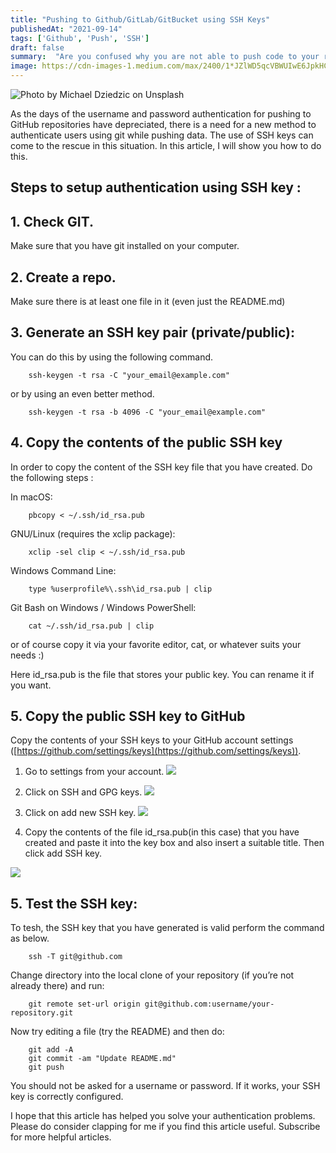 ```yaml
---
title: "Pushing to Github/GitLab/GitBucket using SSH Keys"
publishedAt: "2021-09-14"
tags: ['Github', 'Push', 'SSH']
draft: false
summary:  "Are you confused why you are not able to push code to your repo, here's your answer on how to push properly using SSH keys"
image: https://cdn-images-1.medium.com/max/2400/1*JZlWD5qcVBWUIwE6JpkHCA.jpeg
---
```


![Photo by [Michael Dziedzic](https://unsplash.com/@lazycreekimages?utm_source=unsplash&utm_medium=referral&utm_content=creditCopyText) on [Unsplash](https://unsplash.com/s/photos/key?utm_source=unsplash&utm_medium=referral&utm_content=creditCopyText)](https://cdn-images-1.medium.com/max/7000/1*JZlWD5qcVBWUIwE6JpkHCA.jpeg)

As the days of the username and password authentication for pushing to GitHub repositories have depreciated, there is a need for a new method to authenticate users using git while pushing data. The use of SSH keys can come to the rescue in this situation. In this article, I will show you how to do this.

## Steps to setup authentication using SSH key :

## 1. Check GIT.

Make sure that you have git installed on your computer.

## 2. Create a repo.

Make sure there is at least one file in it (even just the README.md)

## 3. Generate an SSH key pair (private/public):

You can do this by using the following command.
```command
    ssh-keygen -t rsa -C "your_email@example.com"
```
or by using an even better method.
```command
    ssh-keygen -t rsa -b 4096 -C "your_email@example.com"
```
## 4. Copy the contents of the public SSH key

In order to copy the content of the SSH key file that you have created. Do the following steps :

In macOS:
```command
    pbcopy < ~/.ssh/id_rsa.pub
```
GNU/Linux (requires the xclip package):
```command
    xclip -sel clip < ~/.ssh/id_rsa.pub
```
Windows Command Line:
```command
    type %userprofile%\.ssh\id_rsa.pub | clip
```
Git Bash on Windows / Windows PowerShell:
```command
    cat ~/.ssh/id_rsa.pub | clip
```
or of course copy it via your favorite editor, cat, or whatever suits your needs :)

Here id_rsa.pub is the file that stores your public key. You can rename it if you want.

## 5. Copy the public SSH key to GitHub

Copy the contents of your SSH keys to your GitHub account settings ([https://github.com/settings/keys](https://github.com/settings/keys)).

1. Go to settings from your account.
![](https://cdn-images-1.medium.com/max/2000/1*7LEYvQwdbpJVs-INBRXGmA.png)

2. Click on SSH and GPG keys.
![](https://cdn-images-1.medium.com/max/2000/1*jW6r-8T04LVSRIolR1KP8g.png)

3. Click on add new SSH key.
![](https://miro.medium.com/v2/resize:fit:720/format:webp/1*I1kx47mSwXqBeOlfeKhtdA.png)

4. Copy the contents of the file id_rsa.pub(in this case) that you have created and paste it into the key box and also insert a suitable title. Then click add SSH key.

![](https://cdn-images-1.medium.com/max/2000/1*V07trtNn1y_hPKO4Wp9EXw.png)

## 5. Test the SSH key:

To tesh, the SSH key that you have generated is valid perform the command as below.
```command
    ssh -T git@github.com
```
Change directory into the local clone of your repository (if you’re not already there) and run:
```command
    git remote set-url origin git@github.com:username/your-repository.git
```
Now try editing a file (try the README) and then do:
```commands
    git add -A
    git commit -am "Update README.md"
    git push
```
You should not be asked for a username or password. If it works, your SSH key is correctly configured.

I hope that this article has helped you solve your authentication problems. Please do consider clapping for me if you find this article useful. Subscribe for more helpful articles.
